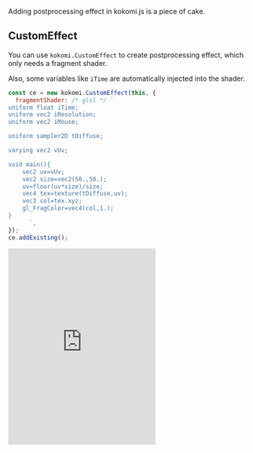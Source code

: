 Adding postprocessing effect in kokomi.js is a piece of cake.

## CustomEffect

You can use `kokomi.CustomEffect` to create postprocessing effect, which only needs a fragment shader.

Also, some variables like `iTime` are automatically injected into the shader.

```js
const ce = new kokomi.CustomEffect(this, {
  fragmentShader: /* glsl */ `
uniform float iTime;
uniform vec2 iResolution;
uniform vec2 iMouse;

uniform sampler2D tDiffuse;

varying vec2 vUv;

void main(){
    vec2 uv=vUv;
    vec2 size=vec2(50.,50.);
    uv=floor(uv*size)/size;
    vec4 tex=texture(tDiffuse,uv);
    vec3 col=tex.xyz;
    gl_FragColor=vec4(col,1.);
}
      `,
});
ce.addExisting();
```

<iframe
  height="400"
  style={{ width: "100%" }}
  scrolling="no"
  title="CustomEffect"
  src="https://codepen.io/alphardex/embed/XWOoNNV?default-tab=html%2Cresult&editable=true"
  frameborder="no"
  loading="lazy"
  allowtransparency="true"
  allowfullscreen="true"
></iframe>
